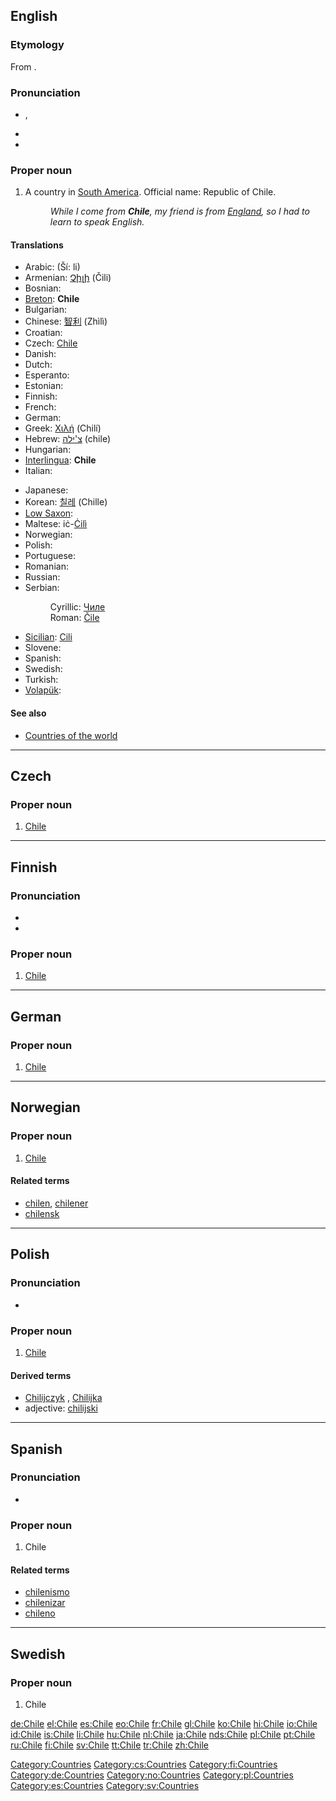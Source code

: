{{see|chile}}
{{wikipedia}}
==English==

===Etymology===
From {{etyl|qu}} {{term|chili||the end of the world|lang=qu}}.

===Pronunciation===
* {{a|UK}} {{IPA|/ˈtʃɪl.iː/}}, {{SAMPA|/"tSIl.i:/}}
* {{rhymes|ɪli}}
* {{homophones|chile|chili|chilli|chilly}}

===Proper noun===
{{en-proper noun}}

# A country in [[South America]]. Official name: Republic of Chile.
#: ''While I come from '''Chile''', my friend is from [[England]], so I had to learn to speak English.''

====Translations====
{{trans-top|country in South America}}
* Arabic: {{Arab|[[شيلي]]}} (Ší: li)
* Armenian: [[Չիլի]] (Čili)
* Bosnian: {{t-|bs|Čile|m}}
* [[Breton]]: '''Chile'''
* Bulgarian: {{t-|bg|Чили|sc=Cyrl}}
* Chinese: [[智利]] (Zhìlì)
* Croatian: {{t-|hr|Čile|m}}
* Czech: [[#English|Chile]] {{n}}
* Danish: {{t-|da|Chile}}
* Dutch: {{t+|nl|Chili}}
* Esperanto: {{t-|eo|Ĉilio|xs=Esperanto}}
* Estonian: {{t-|et|Tšiili}}
* Finnish: {{t+|fi|Chile}}
* French: {{t+|fr|Chili}}
* German: {{t+|de|Chile}}
* Greek: [[Χιλή]] (Chilí) {{f}}
* Hebrew: [[צ'ילה]] (chile)
* Hungarian: {{t+|hu|Chile}}
* [[Interlingua]]: '''Chile'''
* Italian: {{t+|it|Cile}}
{{trans-mid}}
* Japanese: {{t+|ja|チリ|tr=Chiri|sc=Jpan}}
* Korean: [[칠레]] (Chille)
* [[Low Saxon]]: {{t+|nds|Chile|xs=Low Saxon}}
* Maltese: iċ-[[Ċilì]]
* Norwegian: {{t-|no|Chile}}
* Polish: {{t+|pl|Chile}}
* Portuguese: {{t+|pt|Chile}}
* Romanian: {{t-|ro|Chile}}
* Russian: {{t+|ru|Чили|tr=Číli|sc=Cyrl}}
* Serbian:
*: Cyrillic: [[Чиле]] {{m}}
*: Roman: [[Čile]] {{m}}
* [[Sicilian]]: [[Cili]] {{m}}
* Slovene: {{t+|sl|Čile|m}}
* Spanish: {{t+|es|Chile}}
* Swedish: {{t+|sv|Chile}}
* Turkish: {{t+|tr|Şili}}
* [[Volapük]]: {{t+|vo|Cilän|xs=Volapük}}
{{trans-bottom}}

====See also====
* [[Appendix:Countries of the world|Countries of the world]]

[[Category:Countries]]
----

==Czech==

===Proper noun===
{{cs-proper noun|g=n}}

# [[#English|Chile]]

[[Category:cs:Countries]]

----

==Finnish==
{{wikipedia|lang=fi}}

===Pronunciation===
* {{IPA|/ˈtʃiːle/|lang=fi}}
* {{hyphenation|Chi·le}}

===Proper noun===
{{fi-noun|proper=true|Chile|type=pelle}}

# [[#English|Chile]]

[[Category:fi:Countries]]

----

==German==

===Proper noun===
{{infl|de|proper noun|g=n}}

# [[#English|Chile]]

[[Category:de:Countries]]

----

==Norwegian==

===Proper noun===
{{infl|no|proper noun}}

# [[#English|Chile]]

====Related terms====
* [[chilen]], [[chilener]]
* [[chilensk]]

[[Category:no:Countries]]
----
==Polish==

===Pronunciation===
* {{IPA|/ˈt͡ʃilɛ/|lang=pl}}

===Proper noun===
{{infl|pl|proper noun|g=n|undeclinable}}

# [[#English|Chile]]

====Derived terms====
*[[Chilijczyk]] {{m}}, [[Chilijka]] {{f}}
*adjective: [[chilijski]]

[[Category:pl:Countries]]
----

==Spanish==

===Pronunciation===
* {{audio|es-Chile.ogg|Audio (Spain)}}

===Proper noun===
{{infl|es|proper noun}}

# Chile

====Related terms====
* [[chilenismo]]
* [[chilenizar]]
* [[chileno]]

[[Category:es:Countries]]

----

==Swedish==

===Proper noun===
{{infl|sv|proper noun}}

# Chile

[[Category:sv:Countries]]

[[de:Chile]]
[[el:Chile]]
[[es:Chile]]
[[eo:Chile]]
[[fr:Chile]]
[[gl:Chile]]
[[ko:Chile]]
[[hi:Chile]]
[[io:Chile]]
[[id:Chile]]
[[is:Chile]]
[[li:Chile]]
[[hu:Chile]]
[[nl:Chile]]
[[ja:Chile]]
[[nds:Chile]]
[[pl:Chile]]
[[pt:Chile]]
[[ru:Chile]]
[[fi:Chile]]
[[sv:Chile]]
[[tt:Chile]]
[[tr:Chile]]
[[zh:Chile]]